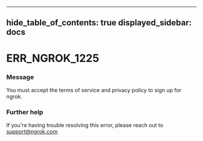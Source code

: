 

---
hide_table_of_contents: true
displayed_sidebar: docs
---


# ERR_NGROK_1225

### Message
You must accept the terms of service and privacy policy to sign up for ngrok.

<ErrorDetails />



### Further help
If you're having trouble resolving this error, please reach out to [support@ngrok.com](mailto:support@ngrok.com?subject=Help%20with%20ERR_NGROK_1225)

